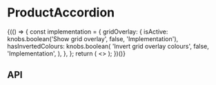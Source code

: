 

<Meta title="Components/ProductAccordion" component={ProductAccordion} />

# ProductAccordion

<Canvas>
  <Story name="Base component">
    {(() => {
      const implementation = {
        gridOverlay: {
          isActive: knobs.boolean('Show grid overlay', false, 'Implementation'),
          hasInvertedColours: knobs.boolean(
            'Invert grid overlay colours',
            false,
            'Implementation',
          ),
        },
      };
      return (
        <>
          <ProductAccordion
            addToCartCopy={ProductAccordionFixture.addToCartCopy}
            products={[ProductAccordionFixture.products[0], ProductAccordionFixture.products[1]]}\
          />
          <StorybookGridOverlay
            isActive={implementation.gridOverlay.isActive}
            hasInvertedColours={implementation.gridOverlay.hasInvertedColours}
          />
        </>
      );
    })()}
  </Story>
</Canvas>

## API

<ArgsTable of={ProductAccordion} />
